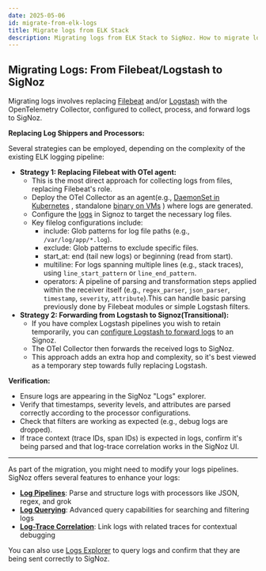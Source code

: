 ```yaml
---
date: 2025-05-06
id: migrate-from-elk-logs
title: Migrate logs from ELK Stack
description: Migrating logs from ELK Stack to SigNoz. How to migrate logs from ELK to SigNoz.
---
```

## **Migrating Logs: From Filebeat/Logstash to SigNoz**

Migrating logs involves replacing [Filebeat](https://www.elastic.co/beats/filebeat) and/or [Logstash](https://www.elastic.co/logstash) with the OpenTelemetry Collector, configured to collect, process, and forward logs to SigNoz.

**Replacing Log Shippers and Processors:**

Several strategies can be employed, depending on the complexity of the existing ELK logging pipeline:

* **Strategy 1: Replacing Filebeat with OTel agent:**  
  * This is the most direct approach for collecting logs from files, replacing Filebeat's role.
  * Deploy the OTel Collector as an agent(e.g., [DaemonSet in Kubernetes](docs/tutorial/kubernetes-infra-metrics) , standalone [binary on VMs](docs/tutorial/opentelemetry-binary-usage-in-virtual-machine) ) where logs are generated.
  * Configure the [logs](/docs/userguide/collect_kubernetes_pod_logs) in Signoz to target the necessary log files. 
  * Key filelog configurations include:  
    * include: Glob patterns for log file paths (e.g., `/var/log/app/*.log`).  
    * exclude: Glob patterns to exclude specific files.  
    * start_at: end (tail new logs) or beginning (read from start).  
    * multiline: For logs spanning multiple lines (e.g., stack traces), using `line_start_pattern` or `line_end_pattern`.  
    * operators: A pipeline of parsing and transformation steps applied within the receiver itself (e.g., `regex_parser`, `json_parser`, `timestamp`, `severity`, `attribute`).This can handle basic parsing previously done by Filebeat modules or simple Logstash filters.  
* **Strategy 2: Forwarding from Logstash to Signoz(Transitional):**  
  * If you have complex Logstash pipelines you wish to retain temporarily, you can [configure Logstash to forward logs](docs/userguide/logstash_to_signoz) to an Signoz.
  * The OTel Collector then forwards the received logs to SigNoz.  
  * This approach adds an extra hop and complexity, so it's best viewed as a temporary step towards fully replacing Logstash.  

**Verification:**

* Ensure logs are appearing in the SigNoz "Logs" explorer. 
* Verify that timestamps, severity levels, and attributes are parsed correctly according to the processor configurations.  
* Check that filters are working as expected (e.g., debug logs are dropped).  
* If trace context (trace IDs, span IDs) is expected in logs, confirm it's being parsed and that log-trace correlation works in the SigNoz UI.

---

As part of the migration, you might need to modify your logs pipelines. SigNoz offers several features to enhance your logs:

- **[Log Pipelines](/docs/logs-pipelines/introduction/)**: Parse and structure logs with processors like JSON, regex, and grok
- **[Log Querying](/docs/userguide/logs_query_builder/)**: Advanced query capabilities for searching and filtering logs
- **[Log-Trace Correlation](/docs/logs-pipelines/guides/trace/)**: Link logs with related traces for contextual debugging

You can also use [Logs Explorer](/docs/product-features/logs-explorer/) to query logs and confirm that they are being sent correctly to SigNoz.
